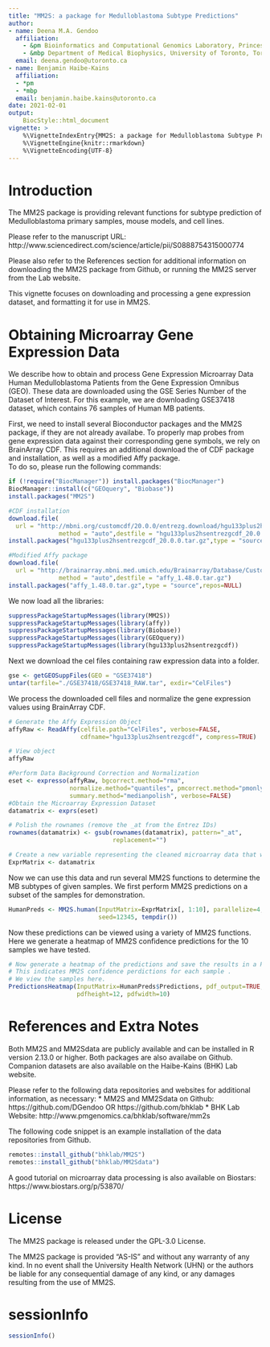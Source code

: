 ```yaml
---
title: "MM2S: a package for Medulloblastoma Subtype Predictions"
author:
- name: Deena M.A. Gendoo
  affiliation:
    - &pm Bioinformatics and Computational Genomics Laboratory, Princess Margaret Cancer Center,University Health Network, Toronto, Ontario, Canada
    - &mbp Department of Medical Biophysics, University of Toronto, Toronto, Canada
  email: deena.gendoo@utoronto.ca
- name: Benjamin Haibe-Kains
  affiliation:
  - *pm
  - *mbp
  email: benjamin.haibe.kains@utoronto.ca
date: 2021-02-01
output:
    BiocStyle::html_document
vignette: >
    %\VignetteIndexEntry{MM2S: a package for Medulloblastoma Subtype Predictions}
    %\VignetteEngine{knitr::rmarkdown}
    %\VignetteEncoding{UTF-8}
---
```


# Introduction

The MM2S package is providing relevant functions for subtype prediction of Medulloblastoma primary samples, mouse models, and cell lines. 

Please refer to the manuscript URL: http://www.sciencedirect.com/science/article/pii/S0888754315000774

Please also refer to the References section for additional information on
downloading the MM2S package from Github, or running the MM2S server from the Lab website.  


This vignette focuses on downloading and processing a gene expression dataset, and formatting it for use in MM2S. 

# Obtaining Microarray Gene Expression Data

We describe how to obtain and process Gene Expression Microarray Data Human Medulloblastoma Patients from the Gene Expression Omnibus (GEO). 
These data are downloaded using the GSE Series Number of the Dataset of Interest.
For this example, we are downloading GSE37418 dataset, which contains 76 samples of Human MB patients. 

First, we need to install several Bioconductor packages and the MM2S package, if they are not already availabe. 
To properly map probes from gene expression data against their corresponding gene symbols, we rely on BrainArray CDF.
This requires an additional download the of CDF package and installation, as well as a modified Affy package.  
To do so, please run the following commands:

```r
if (!require("BiocManager")) install.packages("BiocManager")
BiocManager::install(c("GEOquery", "Biobase"))
install.packages("MM2S")

#CDF installation
download.file(
  url = "http://mbni.org/customcdf/20.0.0/entrezg.download/hgu133plus2hsentrezgcdf_20.0.0.tar.gz",
              method = "auto",destfile = "hgu133plus2hsentrezgcdf_20.0.0.tar.gz")
install.packages("hgu133plus2hsentrezgcdf_20.0.0.tar.gz",type = "source",repos=NULL)

#Modified Affy package
download.file(
  url = "http://brainarray.mbni.med.umich.edu/Brainarray/Database/CustomCDF/20.0.0/affy_1.48.0.tar.gz",
              method = "auto",destfile = "affy_1.48.0.tar.gz")
install.packages("affy_1.48.0.tar.gz",type = "source",repos=NULL)
```

We now load all the libraries:
```r
suppressPackageStartupMessages(library(MM2S))
suppressPackageStartupMessages(library(affy))
suppressPackageStartupMessages(library(Biobase))
suppressPackageStartupMessages(library(GEOquery))
suppressPackageStartupMessages(library(hgu133plus2hsentrezgcdf))
```

Next we download the cel files containing raw expression data into a folder. 

```r
gse <- getGEOSuppFiles(GEO = "GSE37418")
untar(tarfile="./GSE37418/GSE37418_RAW.tar", exdir="CelFiles")
```

We process the downloaded cell files and normalize the gene expression values using BrainArray CDF. 
```r
# Generate the Affy Expression Object
affyRaw <- ReadAffy(celfile.path="CelFiles", verbose=FALSE,
                    cdfname="hgu133plus2hsentrezgcdf", compress=TRUE)

# View object
affyRaw

#Perform Data Background Correction and Normalization
eset <- expresso(affyRaw, bgcorrect.method="rma",
                 normalize.method="quantiles", pmcorrect.method="pmonly",
                 summary.method="medianpolish", verbose=FALSE)
#Obtain the Microarray Expression Dataset
datamatrix <- exprs(eset)

# Polish the rownames (remove the _at from the Entrez IDs)
rownames(datamatrix) <- gsub(rownames(datamatrix), pattern="_at", 
                             replacement="")

# Create a new variable representing the cleaned microarray data that will be used in MM2S
ExprMatrix <- datamatrix
```

Now we can use this data and run several MM2S functions to determine the MB 
subtypes of given samples. 
We first perform MM2S predictions on a subset of the samples for demonstration. 

```r
HumanPreds <- MM2S.human(InputMatrix=ExprMatrix[, 1:10], parallelize=4,
                         seed=12345, tempdir())
```

Now these predictions can be viewed using a variety of MM2S functions. 
Here we generate a heatmap of MM2S confidence predictions for the 10 samples we have tested. 

```r
# Now generate a heatmap of the predictions and save the results in a PDF file.  
# This indicates MM2S confidence perdictions for each sample . 
# We view the samples here. 
PredictionsHeatmap(InputMatrix=HumanPreds$Predictions, pdf_output=TRUE,
                   pdfheight=12, pdfwidth=10)
```

# References and Extra Notes

Both MM2S and MM2Sdata are publicly available and can be installed in R version 
2.13.0 or higher.
Both packages are also availabe on Github. Companion datasets are also available 
on the Haibe-Kains (BHK) Lab website.

Please refer to the following data repositories and websites for additional 
information, as necessary:
  * MM2S and MM2Sdata on Github: https://github.com/DGendoo OR https://github.com/bhklab
  * BHK Lab Website: http://www.pmgenomics.ca/bhklab/software/mm2s

The following code snippet is an example installation of the data repositories from Github.

```r
remotes::install_github("bhklab/MM2S")
remotes::install_github("bhklab/MM2Sdata")
```

A good tutorial on microarray data processing is also available on Biostars: 
https://www.biostars.org/p/53870/

# License

The MM2S package is released under the GPL-3.0 License.

The MM2S package is provided "AS-IS" and without any warranty of any kind. 
In no event shall the University Health Network (UHN) or the authors be 
liable for any consequential damage of any kind, 
or any damages resulting from the use of MM2S.

# sessionInfo

```r
sessionInfo()
```